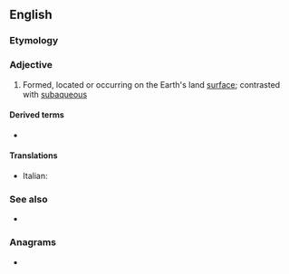 ==English==

===Etymology===
{{prefix|en|sub|aerial}}

===Adjective===
{{wikipedia}}
{{en-adj|-}}

# {{lb|en|geology}} Formed, located or occurring on the Earth's land [[surface]]; contrasted with [[subaqueous]]

====Derived terms====
* {{l|en|subaerially}}

====Translations====
* Italian: {{t|it|subaereo}}

===See also===
* {{l|en|submarine}}

===Anagrams===
* {{anagrams|en|a=aabeilrsu|abelisaur}}